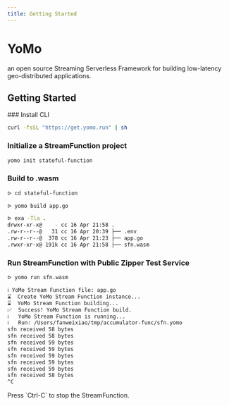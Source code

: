 ```yaml
---
title: Getting Started
---
```



# YoMo

an open source Streaming Serverless Framework for building low-latency geo-distributed applications.

## Getting Started

<Steps>
### Install CLI

```bash
curl -fsSL "https://get.yomo.run" | sh
```

### Initialize a StreamFunction project

```bash
yomo init stateful-function
```

### Build to .wasm

```bash {3}
ᐅ cd stateful-function

ᐅ yomo build app.go

ᐅ exa -Tla .
drwxr-xr-x@    - cc 16 Apr 21:58 .
.rw-r--r--@   31 cc 16 Apr 20:39 ├── .env
.rw-r--r--@  378 cc 16 Apr 21:23 ├── app.go
.rwxr-xr-x@ 191k cc 16 Apr 21:58 ├── sfn.wasm
```

### Run StreamFunction with Public Zipper Test Service

```bash
ᐅ yomo run sfn.wasm

ℹ️ YoMo Stream Function file: app.go
⌛  Create YoMo Stream Function instance...
⌛  YoMo Stream Function building...
✅  Success! YoMo Stream Function build.
ℹ️   YoMo Stream Function is running...
ℹ️   Run: /Users/fanweixiao/tmp/accumulator-func/sfn.yomo
sfn received 58 bytes
sfn received 58 bytes
sfn received 59 bytes
sfn received 59 bytes
sfn received 59 bytes
sfn received 59 bytes
sfn received 59 bytes
sfn received 58 bytes
^C
```

<Callout emoji="ℹ️" type="info">
Press `Ctrl-C` to stop the StreamFunction.
</Callout>

</Steps>
